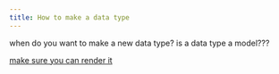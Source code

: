 ```yaml
---
title: How to make a data type
---
```


when do you want to make a new data type? is a data type a model???

[make sure you can render it](https://dharpa.org/kiara/latest/development/modules/render_value/)
